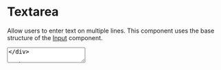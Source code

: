---
---



# Textarea

Allow users to enter text on multiple lines. This component uses the base structure of the [Input](/docs/components/input) component.

<DocLinks
  figma="https://www.figma.com/design/bEeQ97jqZFWepD0x4oU5k7/Pallote?node-id=2816-3738&t=7wh6JxBXzqn3XdaJ-11"
  storybook="https://react.pallote.com/?path=/docs/components-textarea--docs"
/>

<div class="docs_block">
  <Textarea id="textarea" label="Textarea" />
</div>

<Tabs groupId="package" queryString>
  <TabItem value="react" label="React">

```jsx
<Textarea id="textarea" label="Textarea" />
```
  </TabItem>
  <TabItem value="css" label="CSS">

```html
<div class="input textarea">
  <label for="textarea" class="input_label">Textarea</label>
  <textarea id="textarea" rows="4" class="input_control"></textarea>
</div>
```
  </TabItem>
</Tabs>

## Usage

To follow user-centred design and GDPR best practices, we should only ask users for information we need. In that respect, all form fields of the Pallote component library are by default required.

For the CSS library, you do not need to add the `required` property to the form fields, it is added automatically with the javascript import.

## Props

### isFocused

Focus on a input on page load.

<div class="docs_block">
  <Textarea id="focused" label="IsFocused" isFocused />
</div>

<Tabs groupId="package" queryString>
  <TabItem value="react" label="React">

```jsx
<Textarea id="focused" label="IsFocused" isFocused />
```
  </TabItem>
  <TabItem value="css" label="CSS">

```html
<div class="input input-focused textarea">
  <label for="focused" class="input_label">Focused</label>
  <textarea id="focused" rows="4" class="input_control"></textarea>
</div>
```
  </TabItem>
</Tabs>

### Error

Notify users that the field has an error.

<div class="docs_block">
  <Textarea id="error" label="Error" error="This is the error message" />
</div>

<Tabs groupId="package" queryString>
  <TabItem value="react" label="React">

```jsx
<Textarea id="error" label="Error" error="This is the error message" />
```
  </TabItem>
  <TabItem value="css" label="CSS">

```html
<div class="input input-error textarea">
  <label for="error" class="input_label">Error</label>
  <p class="input_error">This is the error message</p>
  <textarea id="error" rows="4" class="input_control"></textarea>
</div>
```
  </TabItem>
</Tabs>

### Disabled

Add this class to signal users the field is disabled.

<div class="docs_block">
  <Textarea id="disabled" label="Disabled" disabled />
</div>

<Tabs groupId="package" queryString>
  <TabItem value="react" label="React">

```jsx
<Textarea id="disabled" label="Disabled" disabled />
```
  </TabItem>
  <TabItem value="css" label="CSS">

```html
<div class="input input-disabled textarea">
  <label for="disabled" class="input_label">Disabled</label>
  <textarea id="disabled" rows="4" class="input_control"></textarea>
</div>
```
  </TabItem>
</Tabs>

### Optional

<div class="docs_block">
  <Textarea id="optional" label="Optional" optional />
</div>

<Tabs groupId="package" queryString>
  <TabItem value="react" label="React">

```jsx
<Textarea id="optional" label="Optional" optional />
```
  </TabItem>
  <TabItem value="css" label="CSS">

```html
<div class="input input-optional textarea">
  <label for="optional" class="input_label">Optional</label>
  <textarea id="optional" rows="4" class="input_control"></textarea>
</div>
```
  </TabItem>
</Tabs>

### Hint

<div class="docs_block">
  <Textarea id="hint" label="Hint" hint="This is a hint to give more details" />
</div>

<Tabs groupId="package" queryString>
  <TabItem value="react" label="React">

```jsx
<Textarea id="hint" label="Hint" hint="This is a hint to give more details" />
```
  </TabItem>
  <TabItem value="css" label="CSS">

```html
<div class="input textarea">
  <label for="hint" class="input_label">Hint</label>
  <p class="input_hint">This is a hint to give more details</p>
  <textarea id="hint" rows="4" class="input_control"></textarea>
</div>
```
  </TabItem>
</Tabs>
